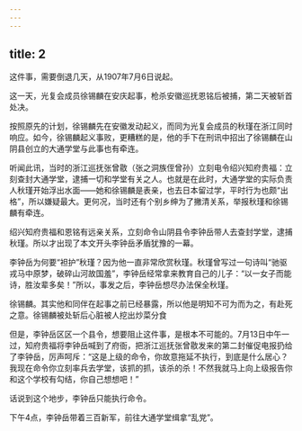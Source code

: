 ```yaml
---
---
---
```

title: 2
---



这件事，需要倒退几天，从1907年7月6日说起。

这一天，光复会成员徐锡麟在安庆起事，枪杀安徽巡抚恩铭后被捕，第二天被斩首处决。

按照原先的计划，徐锡麟先在安徽发动起义，而同为光复会成员的秋瑾在浙江同时响应。如今，徐锡麟起义事败，更糟糕的是，他的手下在刑讯中招出了徐锡麟在山阴县创立的大通学堂与此事也有牵连。

听闻此讯，当时的浙江巡抚张曾敭（张之洞族侄曾孙）立刻电令绍兴知府贵福：立刻查封大通学堂，逮捕一切和学堂有关之人。也就是在此时，大通学堂的实际负责人秋瑾开始浮出水面——她和徐锡麟是表亲，也去日本留过学，平时行为也颇“出格”，所以嫌疑最大。更何况，当时还有个别乡绅为了撇清关系，举报秋瑾和徐锡麟有牵连。

绍兴知府贵福和恩铭有远亲关系，立刻命令山阴县令李钟岳带人去查封学堂，逮捕秋瑾。所以才出现了本文开头李钟岳矛盾犹豫的一幕。

李钟岳为何要“袒护”秋瑾？因为他一直非常欣赏秋瑾。秋瑾曾写过一句诗叫“驰驱戎马中原梦，破碎山河故国羞”，李钟岳经常拿来教育自己的儿子：“以一女子而能诗，胜汝辈多矣！”所以，事发之后，李钟岳想尽办法保全秋瑾。

徐锡麟。其实他和同伴在起事之前已经暴露，所以他是明知不可为而为之，有赴死之意。徐锡麟被处斩后心脏被人挖出炒菜分食



但是，李钟岳区区一个县令，想要阻止这件事，是根本不可能的。7月13日中午一过，知府贵福将李钟岳喊到了府衙，把浙江巡抚张曾敭发来的第二封催促电报扔给了李钟岳，厉声呵斥：“这是上级的命令，你故意拖延不执行，到底是什么居心？我现在命令你立刻率兵去学堂，该抓的抓，该杀的杀！不然我就马上向上级报告你和这个学校有勾结，你自己想想吧！”

话说到这个地步，李钟岳只能执行命令。

下午4点，李钟岳带着三百新军，前往大通学堂缉拿“乱党”。